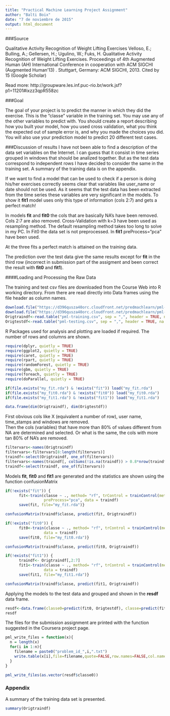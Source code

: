 ```yaml
---
title: "Practical Machine Learning Project Assignment"
author: "Balti Boix"
date: "7 de noviembre de 2015"
output: html_document
---
```


###Source

Qualitative Activity Recognition of Weight Lifting Exercises
Velloso, E.; Bulling, A.; Gellersen, H.; Ugulino, W.; Fuks, H. Qualitative Activity Recognition of Weight Lifting Exercises. Proceedings of 4th Augmented Human (AH) International Conference in cooperation with ACM SIGCHI (Augmented Human'13) . Stuttgart, Germany: ACM SIGCHI, 2013. 
Cited by 15 (Google Scholar)

Read more: http://groupware.les.inf.puc-rio.br/work.jsf?p1=11201#ixzz3qpR558zc


###Goal

The goal of your project is to predict the manner in which they did the exercise. This is the "classe" variable in the training set. You may use any of the other variables to predict with. You should create a report describing how you built your model, how you used cross validation, what you think the expected out of sample error is, and why you made the choices you did. You will also use your prediction model to predict 20 different test cases. 

###Discussion of results
I have not been able to find a description of the data set variables on the Internet. I can guess that it consist in time series grouped in windows that should be analized together. But as the test data correspond to independent rows I have decided to consider the same in the training set. A summary of the training data is on the appendix. 

If we want to find a model that can be used to check if a person is doing his/her exercises correctly seems clear that variables like user_name or date should not be used. As it seems that the test data has been extracted from the time series these variables are very significant in the models. To show it **fit1** model uses only this type of information (cols 2:7) and gets a perfect match!

In models **fit** and **fit0** the cols that are basically NA's have been removed. Cols 2:7 are also removed. Cross-Validation with k=3 have been used as resampling method. The default resampling method takes too long to solve in my PC. In Fit0 the data set is not preprocessed. In **fit1** preProcess="pca" have been used.

At the three fits a perfect match is attained on the training data.

The prediction over the test data give the same results except for **fit** in the third row (incorrect in submission part of the assigment and been correct the result with **fit0** and **fit1**).  


####Loading and Processing the Raw Data

The training and test csv files are downloaded from the Course Web into R working directory.
From there are read directly into Data frames using the file header as column names.

```r
download.file("https://d396qusza40orc.cloudfront.net/predmachlearn/pml-training.csv", "pml-training.csv")
download.file("https://d396qusza40orc.cloudfront.net/predmachlearn/pml-testing.csv", "pml-testing.csv")
Origtraindf<-read.table("pml-training.csv", sep = ",", header = TRUE, na.strings = c("NA", "", "#DIV/0!"))
Origtestdf<-read.table("pml-testing.csv", sep = ",", header = TRUE, na.strings = c("NA", "", "#DIV/0!"))
```

R Packages used for analysis and plotting are loaded if required.
The number of rows and columns are shown.

```r
require(dplyr, quietly = TRUE)
require(ggplot2, quietly = TRUE)
require(caret, quietly = TRUE)
require(rpart, quietly = TRUE)
require(randomForest, quietly = TRUE)
require(gbm, quietly = TRUE)
require(foreach, quietly = TRUE)
require(doParallel, quietly = TRUE)

if(file.exists("my_fit.rda") & !exists("fit")) load("my_fit.rda")
if(file.exists("my_fit0.rda") & !exists("fit0")) load("my_fit0.rda")
if(file.exists("my_fit1.rda") & !exists("fit1")) load("my_fit1.rda")

data.frame(dim(Origtraindf), dim(Origtestdf))
```

First obvious cols like X (equivalent a number of row), user name, time_stamps and windows are removed.  
Then the cols (variables) that have more than 80% of values different from NA are determined and selected. 
Or what is the same, the cols with more tan 80% of NA's are removed.

```r
filtervars<-names(Origtraindf)
filtervars<-filtervars[8:length(filtervars)]
traindf<-select(Origtraindf, one_of(filtervars))
filtervars<-names(traindf[, colSums(!is.na(traindf)) > 0.8*nrow(traindf)])
traindf<-select(traindf, one_of(filtervars))
```

Models **fit**, **fit0** and **fit1** are generated and the statistics are shown using the function confusionMatrix 

```r
if(!exists("fit")) {
      fit<-train(classe ~ ., method= "rf", trControl = trainControl(method = "cv", number = 3), 
                 preProcess="pca", data = traindf)
      save(fit, file="my_fit.rda")}

confusionMatrix(traindf$classe, predict(fit, Origtraindf))

if(!exists("fit0")) {
      fit0<-train(classe ~ ., method= "rf", trControl = trainControl(method = "cv", number = 3), 
                 data = traindf)
      save(fit0, file="my_fit0.rda")}

confusionMatrix(traindf$classe, predict(fit0, Origtraindf))

if(!exists("fit1")) {
      traindf<- Origtraindf[,2:7]
      fit1<-train(classe ~ ., method= "rf", trControl = trainControl(method = "cv", number = 3), 
                 data = traindf)
      save(fit1, file="my_fit1.rda")}

confusionMatrix(traindf$classe, predict(fit1, Origtraindf))
```

Applying the models to the test data and grouped and shown in the **resdf** data frame.

```r
resdf<-data.frame(classe0=predict(fit0, Origtestdf), classe=predict(fit, Origtestdf), classe1=predict(fit1, Origtestdf))
resdf
```

The files for the submission assignment are printed with the function suggested in the Coursera project page.

```r
pml_write_files = function(x){
  n = length(x)
  for(i in 1:n){
    filename = paste0("problem_id_",i,".txt")
    write.table(x[i],file=filename,quote=FALSE,row.names=FALSE,col.names=FALSE)
  }
}

pml_write_files(as.vector(resdf$classe0))
```

### Appendix

A summary of the training data set is presented.

```r
summary(Origtraindf)
```